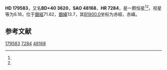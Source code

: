 {{Starbox begin
| name = HD 179583
}}
{{Starbox observe
| epoch = [[J2000.0|J2000.0]]
| constell = {{星座名待查}}<ref name=SIMBAD>{{cite web
 | url=http://simbad.u-strasbg.fr/simbad/sim-id?Ident=HR+7284
 | title =Pulsating variable Star
 | publisher=Centre de Données astronomiques de Strasbourg
 | work=SIMBAD
 | accessdate=2012-07-13}}</ref><ref name=DATA>{{cite web
 | url=http://vizier.u-strasbg.fr/viz-bin/VizieR-5?-out.add=.&-source=5050&-corr=PK=HR&-out.max=9999&HR=7284
 | title=VizieR Detailed Page
 | accessdate=2012-07-13
 | archive-date=2016-03-05
 | archive-url=https://web.archive.org/web/20160305001355/http://vizier.u-strasbg.fr/viz-bin/VizieR-5?-out.add=.&-source=5050&-corr=PK=HR&-out.max=9999&HR=7284
 | dead-url=no
 }}</ref>
| 星官 = 
| ra = {{RA|19|11|23.1}}<ref name=SIMBAD /><ref name=DATA />
| dec = {{DEC|+40|25|45}}<ref name=SIMBAD /><ref name=DATA />
| appmag_v = 6.18<ref name=SIMBAD /><ref name=DATA />
}}
{{Starbox character
| class = A3V<ref name=SIMBAD /><ref name=DATA />
| b-v = 0.09<ref name=SIMBAD /><ref name=DATA />
| u-b = 0.1<ref name=SIMBAD /><ref name=DATA />
| r-i = <ref name=SIMBAD /><ref name=DATA />
| variable = 
}}
{{Starbox astrometry
| radial_v = 0.1
| prop_mo_ra = 6
| parallax = 
| p_error = 
}}
{{Starbox catalog
| names =BD+40 3620，[[SAO星表|SAO]] 48168，[[HD星表|HD]] 179583，[[HR星表|HR]] 7284}}
{{Starbox reference |Simbad=HR+7284}}
{{Starbox end}}

'''HD 179583'''，又名'''BD+40 3620'''，'''SAO 48168'''、'''HR 7284'''，是一颗恒星<ref name=SIMBAD /><ref name=DATA />，视星等为6.18，位于[[銀道座標系|銀經]]71.62，[[銀道座標系|銀緯]]13.7，其[[B1900.0|B1900.0]]坐标为赤經{{RA|19|8|3.9}}，赤緯{{DEC|+40|13.7|47}}。

== 参考文献 ==
{{reflist}}

{{star-stub}}

[[Category:HD和HDE天體|179583]]
[[Category:HR天體|7284]]
[[Category:SAO天體|48168]]